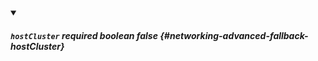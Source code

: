 
<details className="config-field" data-expandable="false" open>
<summary>

##### `hostCluster` <span className="config-field-required" data-required="false">required</span> <span className="config-field-type">boolean</span> <span className="config-field-default">false</span> <span className="config-field-enum"></span> {#networking-advanced-fallback-hostCluster}



</summary>



</details>
